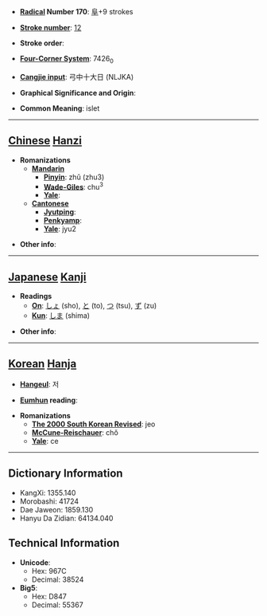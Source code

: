 * '''[[Wiktionary:Chinese radical index| Radical]] Number 170''': [[Wiktionary:Chinese radical index 阜|阜]]+9 strokes

* '''[[Wiktionary:Chinese total strokes index|Stroke number]]''': [[Wiktionary:Chinese total strokes index 12|12]]

* '''Stroke order''': 

* '''[[Wiktionary:Chinese four corner index|Four-Corner System]]''': 7426<sub>0</sub>

* '''[[Wiktionary:Chinese Cangjie index|Cangjie input]]''': 弓中十大日 (NLJKA)

* '''Graphical Significance and Origin''': 

* '''Common Meaning''': islet

----

== [[Chinese]] [[Hanzi]] ==

* '''Romanizations'''
** '''[[Mandarin]]'''
*** '''[[Pinyin]]''': zhǔ (zhu3)
*** '''[[Wade-Giles]]''': chu<sup>3</sup>
*** '''[[Yale]]''': 
** '''[[Cantonese]]'''
*** '''[[Jyutping]]''':
*** '''[[Penkyamp]]''': 
*** '''[[Yale]]''': jyu2

* '''Other info''': 

----

== [[Japanese]] [[Kanji]] ==

* '''Readings'''
** '''[[On]]''': [[しょ]] (sho), [[と]] (to), [[つ]] (tsu), [[ず]] (zu)
** '''[[Kun]]''': [[しま]] (shima)

* '''Other info''':  

----

== [[Korean]] [[Hanja]] ==

* '''[[Hangeul]]''': 저

* '''[[Eumhun]] reading''': 

* '''Romanizations'''
** '''[[The 2000 South Korean Revised Romanization|The 2000 South Korean Revised]]''': jeo
** '''[[McCune-Reischauer]]''': chŏ
** '''[[Yale]]''': ce

----

== Dictionary Information ==

* KangXi: 1355.140
* Morobashi: 41724
* Dae Jaweon: 1859.130
* Hanyu Da Zidian: 64134.040

== Technical Information ==

* '''Unicode''':
** Hex: 967C
** Decimal: 38524
* '''Big5''':
** Hex: D847
** Decimal: 55367